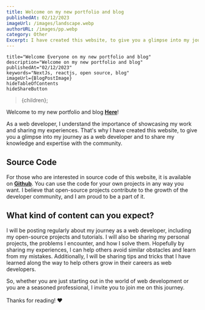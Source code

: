 ```yaml
---
title: Welcome on my new portfolio and blog
publishedAt: 02/12/2023
imageUrl: /images/landscape.webp
authorURL: /images/pp.webp
category: Other
Excerpt: I have created this website, to give you a glimpse into my journey as a web developer and to share my knowledge and expertise with the community
---
```



    title="Welcome Everyone on my new portfolio and blog"
    description="Welcome on my new portfolio and blog"
    publishedAt="02/12/2023"
    keywords="NextJs, reactjs, open source, blog"
    imageUrl={BlogPostImage}
    hideTableOfContents
    hideShareButton
>{children}</BlogPostLayout>;

Welcome to my new portfolio and blog [**Here**](#)!

As a web developer, I understand the importance of showcasing my work and sharing my experiences.
That's why I have created this website, to give you a glimpse into my journey as a web developer and to share my knowledge and expertise with the community.

## Source Code

For those who are interested in source code of this website, it is available on [**Github**](https://github.com/).
You can use the code for your own projects in any way you want.
I believe that open-source projects contribute to the growth of the developer community, and I am proud to be a part of it.

## What kind of content can you expect?

I will be posting regularly about my journey as a web developer, including my open-source projects and tutorials.
I will also be sharing my personal projects, the problems I encounter, and how I solve them.
Hopefully by sharing my experiences, I can help others avoid similar obstacles and learn from my mistakes.
Additionally, I will be sharing tips and tricks that I have learned along the way to help others grow in their careers as web developers.

So, whether you are just starting out in the world of web development or you are a seasoned professional, I invite you to join me on this journey.
<br/><br/>
Thanks for reading! ❤️